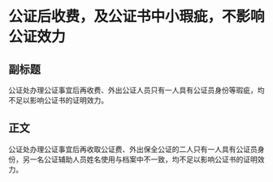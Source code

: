 # 公证后收费，及公证书中小瑕疵，不影响公证效力
## 副标题
公证处办理公证事宜后再收费、外出公证人员只有一人具有公证员身份等瑕疵，均不足以影响公证书的证明效力。
## 正文
公证处办理公证事宜后再收取公证费、外出保全公证的二人只有一人具有公证员身份，另一名公证辅助人员姓名使用与档案中不一致，均不足以影响公证书的证明效力。